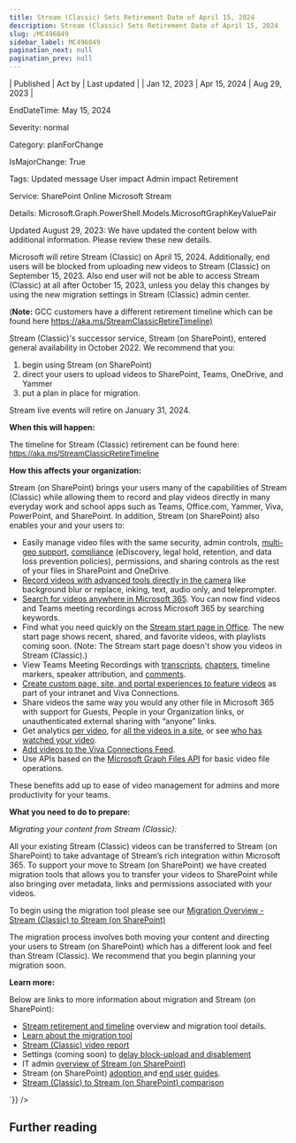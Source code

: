 ```yaml
---
title: Stream (Classic) Sets Retirement Date of April 15, 2024
description: Stream (Classic) Sets Retirement Date of April 15, 2024
slug: /MC496849
sidebar_label: MC496849
pagination_next: null
pagination_prev: null
---
```



| Published | Act by | Last updated |
| Jan 12, 2023 | Apr 15, 2024 | Aug 29, 2023 |

EndDateTime: May 15, 2024

Severity: normal

Category: planForChange

IsMajorChange: True

Tags: Updated message User impact Admin impact Retirement

Service: SharePoint Online Microsoft Stream

Details: Microsoft.Graph.PowerShell.Models.MicrosoftGraphKeyValuePair

<div dangerouslySetInnerHTML={{__html:`
<p>Updated August 29, 2023: We have updated the content below with additional information. Please review these new details.</p><p>Microsoft will retire Stream (Classic) on April 15, 2024. Additionally, end users will be blocked from uploading new videos to Stream (Classic) on September 15, 2023. Also end user will not be able to access Stream (Classic) at all after October 15, 2023, unless you delay this changes by using the new migration settings in Stream (Classic) admin center.   
</p><p>(<b>Note:</b> GCC customers have a different retirement timeline which can be found here <a href="https://aka.ms/StreamClassicRetireTimeline)" target="_blank">https://aka.ms/StreamClassicRetireTimeline)</a></p><p>Stream (Classic)'s successor service, Stream (on SharePoint), entered general availability in October 2022. We recommend that you:</p><ol><li>begin using Stream (on SharePoint)</li><li>direct your users to upload videos to SharePoint, Teams, OneDrive, and Yammer</li><li>put a plan in place for migration. 
</li></ol><p>Stream live events will retire on January 31, 2024. 
</p><p><b>When this will happen:</b><br></p><p>The timeline for Stream (Classic) retirement can be found here: <a href="https://aka.ms/StreamClassicRetireTimeline" target="_blank" style="background-color: rgb(255, 255, 255); font-family: sans-serif; font-weight: 400;">https://aka.ms/StreamClassicRetireTimeline</a><br></p><p>
</p><p><b>How this affects your organization:</b><br></p><p>Stream (on SharePoint) brings your users many of the capabilities of Stream (Classic) while allowing them to record and play videos directly in many everyday work and school apps such as Teams, Office.com, Yammer, Viva, PowerPoint, and SharePoint. In addition, Stream (on SharePoint) also enables your and your users to:</p><ul><li>Easily manage video files with the same security, admin controls, <a href="https://learn.microsoft.com/microsoft-365/enterprise/multi-geo-capabilities-in-onedrive-and-sharepoint-online-in-microsoft-365" target="_blank">multi-geo support</a>, <a href="https://learn.microsoft.com/microsoft-365/compliance" target="_blank">compliance</a> (eDiscovery, legal hold, retention, and data loss prevention policies), permissions, and sharing controls as the rest of your files in SharePoint and OneDrive.&nbsp;<br></li><li><a href="https://support.microsoft.com/office/create-a-new-video-recording-e98d8791-2b82-4dc7-889a-959724e3cbad" target="_blank">Record videos with advanced tools directly in the camera</a> like background blur or replace, inking, text, audio only, and teleprompter.&nbsp;<br></li><li><a href="https://learn.microsoft.com/microsoftsearch/overview-microsoft-search" target="_blank">Search for videos anywhere in Microsoft 365</a>. You can now find videos and Teams meeting recordings across Microsoft 365 by searching keywords.<br></li><li>Find what you need quickly on the <a href="https://learn.microsoft.com/stream/streamnew/start" target="_blank">Stream start page in Office</a>. The new start page shows recent, shared, and favorite videos, with playlists coming soon. (Note: The Stream start page doesn't show you videos in Stream (Classic).)&nbsp;<br></li><li>View Teams Meeting Recordings with <a href="https://support.microsoft.com/office/view-edit-and-manage-video-transcripts-and-captions-3cb9acb6-05b2-4f59-a50d-7df61123aa20" target="_blank">transcripts</a>, <a href="https://support.microsoft.com/office/using-manual-chapters-with-videos-on-stream-on-sharepoint-8bbf61eb-c00b-42b5-a514-cce2e45eb6ea" target="_blank">chapters</a>, timeline markers, speaker attribution, and <a href="https://support.microsoft.com/office/add-comments-to-a-video-ebd08959-63c6-487c-91e4-36f9dc1c8f7d" target="_blank">comments</a>.&nbsp;<br></li><li><a href="https://aka.ms/StreamPortals" target="_blank">Create custom page, site, and portal experiences to feature videos</a> as part of your intranet and Viva Connections.&nbsp;<br></li><li>Share videos the same way you would any other file in Microsoft 365 with support for Guests, People in your Organization links, or unauthenticated external sharing with “anyone” links.&nbsp;<br></li><li>Get analytics <a href="https://learn.microsoft.com/stream/streamnew/video-analytics-viewership-retention" target="_blank">per video</a>, for <a href="https://support.microsoft.com/office/view-usage-data-for-your-sharepoint-site-2fa8ddc2-c4b3-4268-8d26-a772dc55779e" target="_blank">all the videos in a site</a>, or see <a href="https://support.microsoft.com/office/allow-people-to-see-who-views-their-files-or-pages-ee26dde0-c30e-4eca-b1c3-38922c450967" target="_blank">who has watched your video</a>.&nbsp;<br></li><li><a href="https://learn.microsoft.com/sharepoint/viva-connections-overview#viva-connections-feed" target="_blank">Add videos to the Viva Connections Feed</a>.&nbsp;<br></li><li>Use APIs based on the <a href="https://learn.microsoft.com/graph/api/resources/onedrive" target="_blank">Microsoft Graph Files API</a> for basic video file operations.&nbsp;<br></li></ul><p>These benefits add up to ease of video management for admins and more productivity for your teams.&nbsp;<br></p><p><b>What you need to do to prepare:</b><br></p><p><i>Migrating your content from Stream (Classic):</i></p><p>All your existing Stream (Classic) videos can be transferred to Stream (on SharePoint) to take advantage of Stream’s rich integration within Microsoft 365. To support your move to Stream (on SharePoint) we have created migration tools that allows you to transfer your videos to SharePoint while also bringing over metadata, links and permissions associated with your videos.</p><p>To begin using the migration tool please see our <a href="https://docs.microsoft.com/stream/streamnew/stream-classic-to-new-migration-overview" target="_blank">Migration Overview - Stream (Classic) to Stream (on SharePoint)</a> 
</p><p>The migration process involves both moving your content and directing your users to Stream (on SharePoint) which has a different look and feel than Stream (Classic). We recommend that you begin planning your migration soon.</p><p><b>Learn more:</b></p><p>Below are links to more information about migration and Stream (on SharePoint):</p><ul><li><a href="https://aka.ms/StreamMigration" target="_blank">Stream retirement and timeline</a> overview and migration tool details.</li><li><a href="https://learn.microsoft.com/stream/streamnew/understand-the-tool" target="_blank">Learn about the migration tool</a></li><li><a href="https://learn.microsoft.com/stream/streamnew/migration-details#inventory-report" target="_blank">Stream (Classic) video report</a></li><li>Settings (coming soon) to <a href="https://learn.microsoft.com/stream/streamnew/migration-settings#save-videos-to-stream-on-sharepoint" target="_blank">delay block-upload and disablement</a></li><li>IT admin <a href="https://aka.ms/NewStream" target="_blank">overview of Stream (on SharePoint)</a><br></li><li>Stream (on SharePoint) <a href="https://aka.ms/StreamAdoption" target="_blank">adoption </a>and <a href="https://aka.ms/StreamUserGuide" target="_blank">end user guides</a>.</li><li><a href="https://aka.ms/StreamClassicToSPFeatureList" target="_blank">Stream (Classic) to Stream (on SharePoint) comparison</a></li></ul>
`}} />

## Further reading
